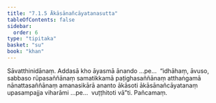 ```yaml
---
title: "7.1.5 Ākāsānañcāyatanasutta"
tableOfContents: false
sidebar:
  order: 6
type: "tipitaka"
basket: "su"
book: "khan"
---
```



<DynamicBreadcrumb />

<Division number="336" book="khan" bookNo="13" page="199">

<Paragraph number="1130" book="khan">
Sāvatthinidānaṃ. Addasā kho āyasmā ānando …pe…  “idhāhaṃ, āvuso, sabbaso rūpasaññānaṃ samatikkamā paṭighasaññānaṃ atthaṅgamā nānattasaññānaṃ amanasikārā ananto ākāsoti ākāsānañcāyatanaṃ upasampajja viharāmi …pe…  vuṭṭhitoti vā”ti.

</Paragraph>
</Division>

<Paragraph number="1131" type="center" book="khan">
Pañcamaṃ.
</Paragraph>